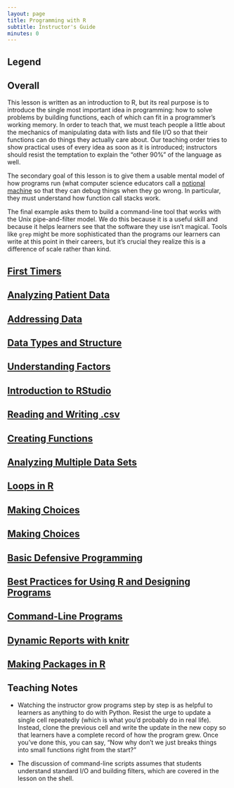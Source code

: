 ```yaml
---
layout: page
title: Programming with R
subtitle: Instructor's Guide
minutes: 0
---
```

## Legend


## Overall

This lesson is written as an introduction to R, but its real purpose is to
introduce the single most important idea in programming: how to solve problems
by building functions, each of which can fit in a programmer's working memory.
In order to teach that, we must teach people a little about the mechanics of
manipulating data with lists and file I/O so that their functions can do things
they actually care about.
Our teaching order tries to show practical uses of every idea as soon as it is
introduced; instructors should resist the temptation to explain the "other 90%"
of the language as well.

The secondary goal of this lesson is to give them a usable mental model of how
programs run (what computer science educators call a
[notional machine](reference.html#notional-machine) so that they can debug
things when they go wrong.
In particular, they must understand how function call stacks work.

The final example asks them to build a command-line tool that works with the
Unix pipe-and-filter model.
We do this because it is a useful skill and because it helps learners see that
the software they use isn't magical.
Tools like `grep` might be more sophisticated than the programs our learners can
write at this point in their careers, but it's crucial they realize this is a
difference of scale rather than kind.


## [First Timers](00-first-timers.html)

## [Analyzing Patient Data](01-starting-with-data.html)

## [Addressing Data](01-supp-addressing-data.html)

## [Data Types and Structure](01-supp-data-structures.html)

## [Understanding Factors](01-supp-factors.html)

## [Introduction to RStudio](01-supp-intro-rstudio.html)

## [Reading and Writing .csv](01-supp-read-write-csv.html)

## [Creating Functions](02-func-R.html)

## [Analyzing Multiple Data Sets](03-loops-R.html)

## [Loops in R](03-supp-loops-in-depth.html)

## [Making Choices](04-cond-colors-R.html)

## [Making Choices](04-cond.html)

## [Basic Defensive Programming](05-testing-R.html)

## [Best Practices for Using R and Designing Programs](06-best-practices-R.html)

## [Command-Line Programs](06-cmdline.html)

## [Dynamic Reports with knitr](07-knitr-R.html)

## [Making Packages in R](08-making-packages-R.html)

## Teaching Notes

*   Watching the instructor grow programs step by step
    is as helpful to learners as anything to do with Python.
    Resist the urge to update a single cell repeatedly
    (which is what you'd probably do in real life).
    Instead,
    clone the previous cell and write the update in the new copy
    so that learners have a complete record of how the program grew.
    Once you've done this,
    you can say,
    "Now why don't we just breaks things into small functions right from the start?"

*   The discussion of command-line scripts
    assumes that students understand standard I/O and building filters,
    which are covered in the lesson on the shell.
